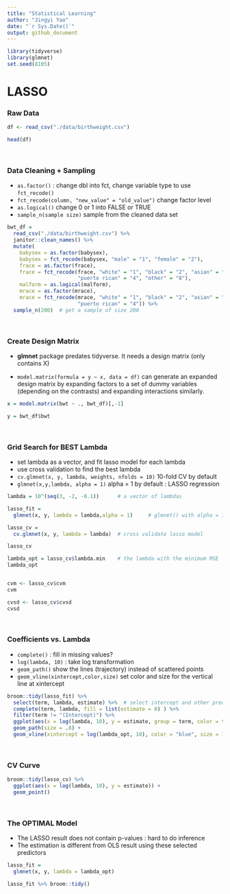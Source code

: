 ```yaml
---
title: "Statistical Learning"
author: "Jingyi Yao"
date: "`r Sys.Date()`"
output: github_document
---
```


```r
library(tidyverse)
library(glmnet)
set.seed(8105)
```


# LASSO


### Raw Data
```r
df <- read_csv("./data/birthweight.csv") 

head(df)
```


\ \par
### Data Cleaning + Sampling


  * `as.factor()` : change dbl into fct, change variable type to use `fct_recode()`
  * `fct_recode(column, "new_value" = "old_value")` change factor level 
  * `as.logical()` change 0 or 1 into FALSE or TRUE
  * `sample_n(sample size)` sample from the cleaned data set

```r
bwt_df = 
  read_csv("./data/birthweight.csv") %>% 
  janitor::clean_names() %>%
  mutate(
    babysex = as.factor(babysex),
    babysex = fct_recode(babysex, "male" = "1", "female" = "2"),
    frace = as.factor(frace),
    frace = fct_recode(frace, "white" = "1", "black" = "2", "asian" = "3", 
                       "puerto rican" = "4", "other" = "8"),
    malform = as.logical(malform),
    mrace = as.factor(mrace),
    mrace = fct_recode(mrace, "white" = "1", "black" = "2", "asian" = "3", 
                       "puerto rican" = "4")) %>% 
  sample_n(200)  # get a sample of size 200

```


\ \par
### Create Design Matrix


  * **glmnet** package predates tidyverse. It needs a design matrix (only contains X)

  * `model.matrix(formula = y ~ x, data = df)` can generate an expanded design matrix
by expanding factors to a set of dummy variables (depending on the contrasts) and expanding interactions similarly.

```r
x = model.matrix(bwt ~ ., bwt_df)[,-1]

y = bwt_df$bwt

```


\ \par
### Grid Search for BEST Lambda


  * set lambda as a vector, and fit lasso model for each lambda
  * use cross validation to find the best lambda
  * `cv.glmnet(x, y, lambda, weights, nfolds = 10)` 10-fold CV by default
  * `glmnet(x,y,lambda, alpha = 1)` alpha = 1 by default : LASSO regression

```r
lambda = 10^(seq(3, -2, -0.1))      # a vector of lambdas

lasso_fit =
  glmnet(x, y, lambda = lambda,alpha = 1)     # glmnet() with alpha = 1 : lasso

lasso_cv =
  cv.glmnet(x, y, lambda = lambda)  # cross validate lasso model

lasso_cv

lambda_opt = lasso_cv$lambda.min    # the lambda with the minimum MSE
lambda_opt


cvm <- lasso_cv$cvm
cvm

cvsd <- lasso_cv$cvsd
cvsd
```

\ \par

### Coefficients vs. Lambda


  * `complete()` : fill in missing values?
  * `log(lambda, 10)` : take log transformation 
  * `geom_path()` show the lines (trajectory) instead of scattered points
  * `geom_vline(xintercept,color,size)` set color and size for the vertical line at xintercept
  

```r
broom::tidy(lasso_fit) %>% 
  select(term, lambda, estimate) %>%  # select intercept and other predictors
  complete(term, lambda, fill = list(estimate = 0) ) %>% 
  filter(term != "(Intercept)") %>% 
  ggplot(aes(x = log(lambda, 10), y = estimate, group = term, color = term)) + 
  geom_path(size = .8) + 
  geom_vline(xintercept = log(lambda_opt, 10), color = "blue", size = 1.2)

```


\ \par

### CV Curve

```r
broom::tidy(lasso_cv) %>% 
  ggplot(aes(x = log(lambda, 10), y = estimate)) + 
  geom_point()  

```

\ \par

### The OPTIMAL Model


  * The LASSO result does not contain p-values : hard to do inference
  * The estimation is different from OLS result using these selected predictors
  

```r
lasso_fit = 
  glmnet(x, y, lambda = lambda_opt)

lasso_fit %>% broom::tidy()

```



```r

```


```r


```


```r


```


```r


```


```r


```


```r


```


```r


```


```r


```


```r


```


```r


```


```r


```


```r


```


```r


```


```r


```


```r


```


```r


```


